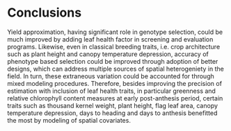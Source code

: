 # Conclusions {-}
<!-- If we don't want Conclusion to have a chapter number next to it, we can add the `{-}` attribute. -->

Yield approximation, having significant role in genotype selection, could be much improved by adding leaf health factor in screening and evaluation programs. Likewise, even in classical breeding traits, i.e. crop architecture such as plant height and canopy temperature depression, accuracy of phenotype based selection could be improved through adoption of better designs, which can address multiple sources of spatial heterogeniety in the field. In turn, these extraneous variation could be accounted for through mixed modeling procedures. Therefore, besides improving the precision of estimation with inclusion of leaf health traits, in particular greenness and relative chlorophyll content measures at early post-anthesis period, certain traits such as thousand kernel weight, plant height, flag leaf area, canopy temperature depression, days to heading and days to anthesis benefitted the most by modeling of spatial covariates.
